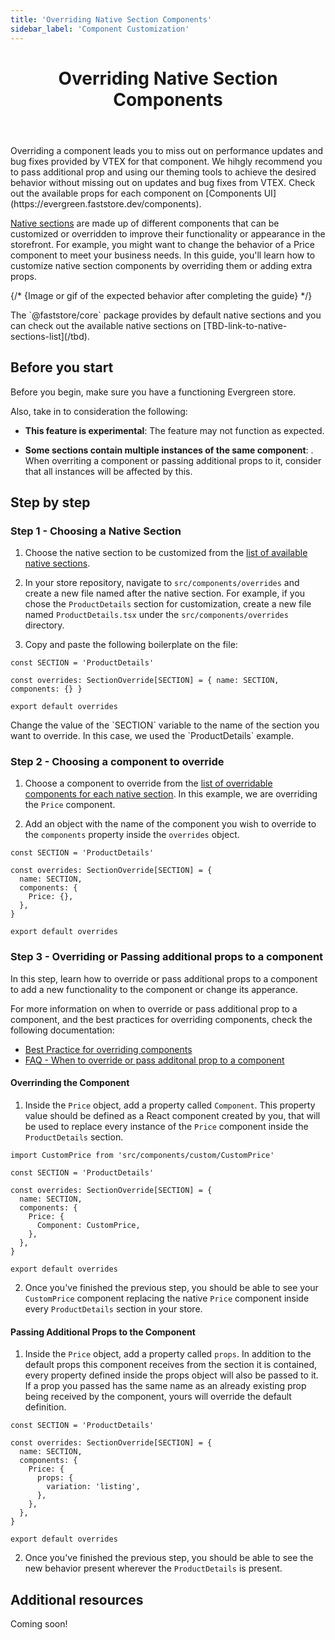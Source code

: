 ```yaml
---
title: 'Overriding Native Section Components'
sidebar_label: 'Component Customization'
---
```



<header>

# Overriding Native Section Components

</header>

<Callout type="warning" emoji="⚠️">
Overriding a component leads you to miss out on performance updates and bug fixes provided by VTEX for that component. We hihgly recommend you to pass additional prop and using our theming tools to achieve the desired behavior without missing out on updates and bug fixes from VTEX. Check out the available props for each component on [Components UI](https://evergreen.faststore.dev/components).
</Callout>

[Native sections](/tbd) are made up of different components that can be customized or overridden to improve their functionality or appearance in the storefront. 
For example, you might want to change the behavior of a Price component to meet your business needs. 
In this guide, you'll learn how to customize native section components by overriding them or adding extra props.

{/* {Image or gif of the expected behavior after completing the guide} */}

<Callout type="info" emoji="ℹ️">
The `@faststore/core` package provides by default native sections and you can check out the available native sections on [TBD-link-to-native-sections-list](/tbd).
</Callout>

## Before you start

Before you begin, make sure you have a functioning Evergreen store.

Also, take in to consideration the following:

- **This feature is experimental**: The feature may not function as expected.
    

- **Some sections contain multiple instances of the same component**: . When overriting a component or passing additional props to it, consider that all instances will be affected by this.


## Step by step

### Step 1 - Choosing a Native Section

1. Choose the native section to be customized from the [list of available native sections](./tbd-link).
2. In your store repository, navigate to `src/components/overrides` and create a new file named after the native section. 
For example, if you chose the `ProductDetails` section for customization, create a new file named `ProductDetails.tsx` under the `src/components/overrides` directory.

3. Copy and paste the following boilerplate on the file:

```tsx
const SECTION = 'ProductDetails'

const overrides: SectionOverride[SECTION] = { name: SECTION, components: {} }

export default overrides
```

<Callout type="warning" emoji="⚠️">
  Change the value of the `SECTION` variable to the name of the section you want to override. In this case, we used the `ProductDetails` example.
</Callout>

### Step 2 - Choosing a component to override

1. Choose a component to override from the [list of overridable components for each native section](/tbd-link). In this example, we are overriding the `Price` component.

2. Add an object with the name of the component you wish to override to the `components` property inside the `overrides` object.

```tsx
const SECTION = 'ProductDetails'

const overrides: SectionOverride[SECTION] = {
  name: SECTION,
  components: {
    Price: {},
  },
}

export default overrides
```

### Step 3 - Overriding or Passing additional props to a component
In this step, learn how to override or pass additional props to a component to add a new functionality
to the component or change its apperance.

For more information on when to override or pass additional prop to a component, and the best practices for overriding components, check the following documentation:
- [Best Practice for overriding components](/tbd-link)
- [FAQ - When to override or pass additonal prop to a component](/tbd-link)


#### Overrinding the Component

1. Inside the `Price` object, add a property called `Component`. This property value should be defined as a React component created by you, that will be used to replace every instance of the `Price` component inside the `ProductDetails` section.

```tsx
import CustomPrice from 'src/components/custom/CustomPrice'

const SECTION = 'ProductDetails'

const overrides: SectionOverride[SECTION] = {
  name: SECTION,
  components: {
    Price: {
      Component: CustomPrice,
    },
  },
}

export default overrides
```
2. Once you've finished the previous step, you should be able to see your `CustomPrice` component replacing the native `Price` component inside every `ProductDetails` section in your store.

#### Passing Additional Props to the Component

1. Inside the `Price` object, add a property called `props`. In addition to the default props this component receives from the section it is contained, every property defined inside the props object will also be passed to it. If a prop you passed has the same name as an already existing prop being received by the component, yours will override the default definition.

```tsx
const SECTION = 'ProductDetails'

const overrides: SectionOverride[SECTION] = {
  name: SECTION,
  components: {
    Price: {
      props: {
        variation: 'listing',
      },
    },
  },
}

export default overrides
```
2. Once you've finished the previous step, you should be able to see the new behavior present wherever the `ProductDetails` is present.

## Additional resources

Coming soon!